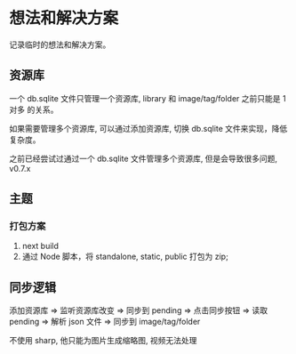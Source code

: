 # 想法和解决方案

记录临时的想法和解决方案。

## 资源库

一个 db.sqlite 文件只管理一个资源库, library 和 image/tag/folder 之前只能是 1对多 的关系。

如果需要管理多个资源库, 可以通过添加资源库, 切换 db.sqlite 文件来实现，降低复杂度。

之前已经尝试过通过一个 db.sqlite 文件管理多个资源库, 但是会导致很多问题, v0.7.x

## 主题

### 打包方案

1. next build
2. 通过 Node 脚本，将 standalone, static, public 打包为 zip;

## 同步逻辑

添加资源库 => 监听资源库改变 => 同步到 pending => 点击同步按钮 => 读取 pending => 解析 json 文件 => 同步到 image/tag/folder

不使用 sharp, 他只能为图片生成缩略图, 视频无法处理
